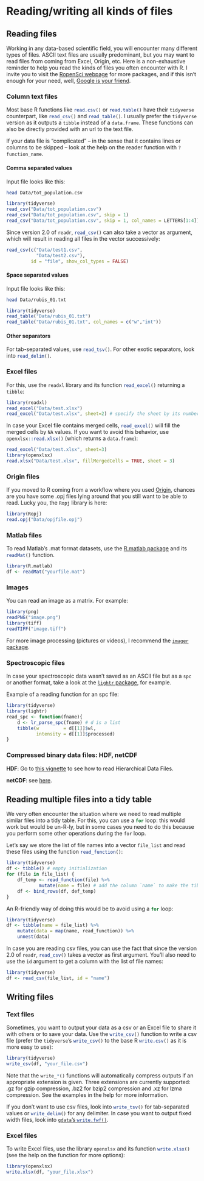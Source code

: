 # Reading/writing all kinds of files


## Reading files

Working in any data-based scientific field, you will encounter many different types of files. ASCII text files are usually predominant, but you may want to read files from coming from Excel, Origin, etc.
Here is a non-exhaustive reminder to help you read the kinds of files you often encounter with R. I invite you to visit the [RopenSci webpage](https://ropensci.org/) for more packages, and if this isn't enough for your need, well, [Google is your friend](http://letmegooglethat.com/?q=r+read+my+file+type).


### Column text files

Most base R functions like `read.csv()`{.R} or `read.table()`{.R} have their `tidyverse` counterpart, like `read_csv()`{.R} and `read_table()`{.R}. I usually prefer the `tidyverse` version as it outputs a `tibble` instead of a `data.frame`. These functions can also be directly provided with an url to the text file.

If your data file is "complicated" -- in the sense that it contains lines or columns to be skipped -- look at the help on the reader function with `?function_name`.

#### Comma separated values

Input file looks like this:
```bash
head Data/tot_population.csv
```

```r
library(tidyverse)
read_csv("Data/tot_population.csv")
read_csv("Data/tot_population.csv", skip = 1)
read_csv("Data/tot_population.csv", skip = 1, col_names = LETTERS[1:4])
```

Since version 2.0 of `readr`, `read_csv()`{.R} can also take a vector as argument, which will result in reading all files in the vector successively:

```r
read_csv(c("Data/test1.csv",
           "Data/test2.csv"),
         id = "file", show_col_types = FALSE)
```

#### Space separated values

Input file looks like this:
```bash
head Data/rubis_01.txt
```

```r
library(tidyverse)
read_table("Data/rubis_01.txt")
read_table("Data/rubis_01.txt", col_names = c("w","int"))
```


#### Other separators

For tab-separated values, use `read_tsv()`{.R}. For other exotic separators, look into `read_delim()`{.R}.


### Excel files

For this, use the `readxl` library and its function `read_excel()`{.R} returning a `tibble`:

```r
library(readxl)
read_excel("Data/test.xlsx")
read_excel("Data/test.xlsx", sheet=2) # specify the sheet by its number or its name
```

In case your Excel file contains merged cells, `read_excel()`{.R} will fill the merged cells by `NA` values. If you want to avoid this behavior, use `openxlsx::read.xlsx()`{.R} (which returns a `data.frame`):

```r
read_excel("Data/test.xlsx", sheet=3)
library(openxlsx)
read.xlsx("Data/test.xlsx", fillMergedCells = TRUE, sheet = 3)
```


### Origin files

If you moved to R coming from a workflow where you used [Origin](https://www.originlab.com/origin), chances are you have some .opj files lying around that you still want to be able to read. Lucky you, the `Ropj` library is here:

```r
library(Ropj)
read.opj("Data/opjfile.opj")
```

### Matlab files

To read Matlab's .mat format datasets, use the [R.matlab package](https://github.com/HenrikBengtsson/R.matlab) and its `readMat()`{.R} function.

```r
library(R.matlab)
df <- readMat("yourfile.mat")
```


### Images

You can read an image as a matrix. For example:

```r
library(png)
readPNG("image.png")
library(tiff)
readTIFF("image.tiff")
```

For more image processing (pictures or videos), I recommend the [`imager` package](https://dahtah.github.io/imager/imager.html).


### Spectroscopic files

In case your spectroscopic data wasn't saved as an ASCII file but as a `spc` or another format, take a look at the [`lightr` package](https://docs.ropensci.org/lightr/), for example.

Example of a reading function for an spc file:

```r
library(tidyverse)
library(lightr)
read_spc <- function(fname){
    d <- lr_parse_spc(fname) # d is a list
    tibble(w         = d[[1]]$wl, 
           intensity = d[[1]]$processed)
}
```


### Compressed binary data files: HDF, netCDF

**HDF**: Go to [this vignette](https://www.bioconductor.org/packages/release/bioc/vignettes/rhdf5/inst/doc/rhdf5.html) to see how to read Hierarchical Data Files.

**netCDF**: see [here](https://www.rdocumentation.org/packages/RNetCDF/versions/2.4-2/topics/read.nc).



## Reading multiple files into a tidy table

We very often encounter the situation where we need to read multiple similar files into a tidy table.
For this, you can use a `for`{.R} loop: this would work but would be un-R-ly, but in some cases you need to do this because you perform some other operations during the `for` loop. 

Let's say we store the list of file names into a vector `file_list` and read these files using the function `read_function()`{.R}:

```r
library(tidyverse)
df <- tibble() # empty initialization
for (file in file_list) {
    df_temp <- read_function(file) %>% 
            mutate(name = file) # add the column `name` to make the tibble tidy
    df <- bind_rows(df, def_temp)
}
```

An R-friendly way of doing this would be to avoid using a `for`{.R} loop:
```r
library(tidyverse)
df <- tibble(name = file_list) %>% 
    mutate(data = map(name, read_function)) %>% 
    unnest(data)
```

In case you are reading csv files, you can use the fact that since the version 2.0 of `readr`, `read_csv()`{.R} takes a vector as first argument. You'll also need to use the `id` argument to get a column with the list of file names:

```r
library(tidyverse)
df <- read_csv(file_list, id = "name")
```


## Writing files

### Text files

Sometimes, you want to output your data as a csv or an Excel file to share it with others or to save your data. Use the `write_csv()`{.R} function to write a csv file (prefer the `tidyverse`'s `write_csv()`{.R} to the base R `write.csv()`{.R} as it is more easy to use):

```r
library(tidyverse)
write_csv(df, "your_file.csv")
```


Note that the `write_*()`{.R} functions will automatically compress outputs if an appropriate extension is given. Three extensions are currently supported: .gz for gzip compression, .bz2 for bzip2 compression and .xz for lzma compression. See the examples in the help for more information.

If you don't want to use csv files, look into `write_tsv()`{.R} for tab-separated values or `write_delim()`{.R} for any delimiter. In case you want to output fixed width files, look into [`gdata`'s `write.fwf()`{.R}](https://www.rdocumentation.org/packages/gdata/versions/2.18.0/topics/write.fwf).


### Excel files

To write Excel files, use the library `openxlsx` and its function `write.xlsx()`{.R} (see the help on the function for more options):

```r
library(openxlsx)
write.xlsx(df, "your_file.xlsx")
```




